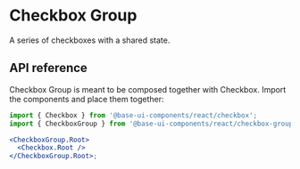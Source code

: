 # Checkbox Group

<Subtitle>A series of checkboxes with a shared state.</Subtitle>
<meta name="description" content="A high-quality unstyled checkbox group component for React." />

<Demo path="./demos/hero" />

## API reference

Checkbox Group is meant to be composed together with Checkbox. Import the components and place them together:

```jsx title="Anatomy"
import { Checkbox } from '@base-ui-components/react/checkbox';
import { CheckboxGroup } from '@base-ui-components/react/checkbox-group';

<CheckboxGroup.Root>
  <Checkbox.Root />
</CheckboxGroup.Root>;
```

<Reference component="CheckboxGroup" parts="Root" />

